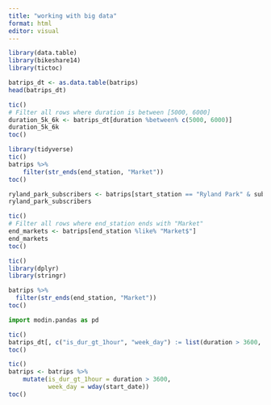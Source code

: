 ---
title: "working with big data"
format: html
editor: visual
---

```{r}
library(data.table)
library(bikeshare14)
library(tictoc)
```

```{r}
batrips_dt <- as.data.table(batrips)
head(batrips_dt)
```

```{r}
tic()
# Filter all rows where duration is between [5000, 6000]
duration_5k_6k <- batrips_dt[duration %between% c(5000, 6000)]
duration_5k_6k
toc()
```

```{r}
library(tidyverse)
tic()
batrips %>% 
    filter(str_ends(end_station, "Market"))
toc()
```

```{r}
ryland_park_subscribers <- batrips[start_station == "Ryland Park" & subscription_type != "Customer"]
ryland_park_subscribers
```

```{r}
tic()
# Filter all rows where end_station ends with "Market" 
end_markets <- batrips[end_station %like% "Market$"]
end_markets
toc()
```

```{r}
tic()
library(dplyr)
library(stringr)

batrips %>% 
  filter(str_ends(end_station, "Market"))
toc()
```

```{python}

import modin.pandas as pd
```

```{r}
tic()
batrips_dt[, c("is_dur_gt_1hour", "week_day") := list(duration > 3600, wday(start_date))]
toc()
```

```{r}
tic()
batrips <- batrips %>% 
    mutate(is_dur_gt_1hour = duration > 3600,
           week_day = wday(start_date))
toc()
```
